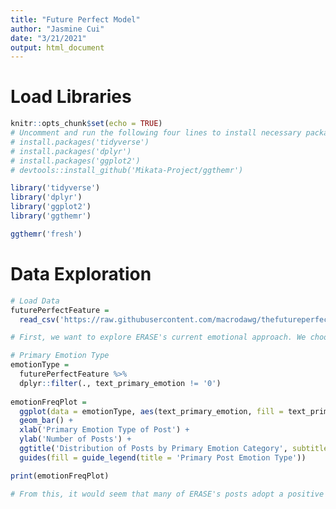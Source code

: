 ```yaml
---
title: "Future Perfect Model"
author: "Jasmine Cui"
date: "3/21/2021"
output: html_document
---
```


# Load Libraries 
```r
knitr::opts_chunk$set(echo = TRUE)
# Uncomment and run the following four lines to install necessary packages 
# install.packages('tidyverse')
# install.packages('dplyr')
# install.packages('ggplot2')
# devtools::install_github('Mikata-Project/ggthemr') 

library('tidyverse')
library('dplyr')
library('ggplot2')
library('ggthemr')

ggthemr('fresh')
``` 

# Data Exploration
```r
# Load Data 
futurePerfectFeature = 
  read_csv('https://raw.githubusercontent.com/macrodawg/thefutureperfect/main/features-data.csv') 

# First, we want to explore ERASE's current emotional approach. We choose to begin by with a macro-level breakdown of which direction ERASE's posts tend to lean towards, generating a histogram which illustrates the frequency with which ERASE opts for a positive, negative, or neutral post tone. 

# Primary Emotion Type 
emotionType = 
  futurePerfectFeature %>% 
  dplyr::filter(., text_primary_emotion != '0') 
  
emotionFreqPlot = 
  ggplot(data = emotionType, aes(text_primary_emotion, fill = text_primary_emotion)) + 
  geom_bar() + 
  xlab('Primary Emotion Type of Post') + 
  ylab('Number of Posts') + 
  ggtitle('Distribution of Posts by Primary Emotion Category', subtitle = 'Based on ERASE\'s FB Post History') + 
  guides(fill = guide_legend(title = 'Primary Post Emotion Type'))

print(emotionFreqPlot)

# From this, it would seem that many of ERASE's posts adopt a positive tone. 




```


```r

```

